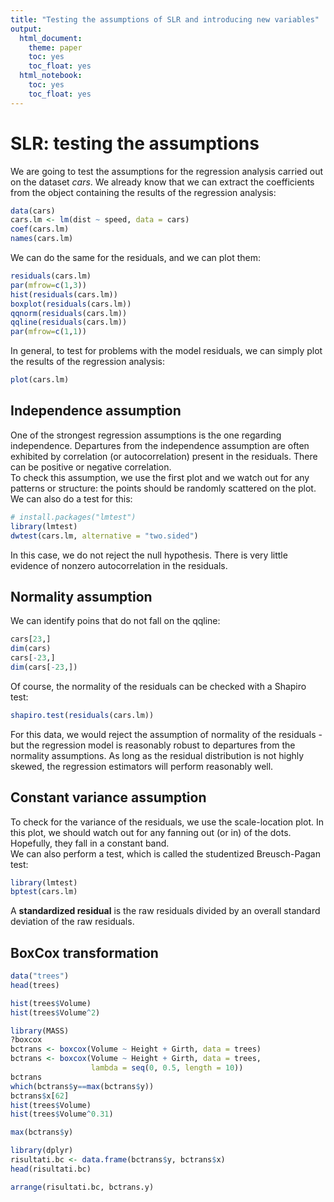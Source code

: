 ```yaml
---
title: "Testing the assumptions of SLR and introducing new variables"
output: 
  html_document: 
    theme: paper
    toc: yes
    toc_float: yes
  html_notebook: 
    toc: yes
    toc_float: yes
---
```



# SLR: testing the assumptions

We are going to test the assumptions for the regression analysis carried out on the dataset *cars*. We already know that we can extract the coefficients from the object containing the results of the regression analysis:   

```r

data(cars)
cars.lm <- lm(dist ~ speed, data = cars)
coef(cars.lm)
names(cars.lm)

```

We can do the same for the residuals, and we can plot them:

```r

residuals(cars.lm)
par(mfrow=c(1,3))
hist(residuals(cars.lm))
boxplot(residuals(cars.lm))
qqnorm(residuals(cars.lm))
qqline(residuals(cars.lm))
par(mfrow=c(1,1))

```

In general, to test for problems with the model residuals, we can simply plot the results of the regression analysis:

```r

plot(cars.lm)

```


## Independence assumption

One of the strongest regression assumptions is the one regarding independence. Departures from the independence assumption are often exhibited by correlation (or autocorrelation) present in the residuals. There can be positive or negative correlation.   
To check this assumption, we use the first plot and we watch out for any patterns or structure: the points should be randomly scattered on the plot.   
We can also do a test for this:

```r

# install.packages("lmtest")
library(lmtest)
dwtest(cars.lm, alternative = "two.sided")

```

In this case, we do not reject the null hypothesis. There is very little evidence of nonzero autocorrelation in the residuals.



## Normality assumption


We can identify poins that do not fall on the qqline:

```r

cars[23,]
dim(cars)
cars[-23,]
dim(cars[-23,])

```

Of course, the normality of the residuals can be checked with a Shapiro test:

```r

shapiro.test(residuals(cars.lm))

```

For this data, we would reject the assumption of normality of the residuals - but the regression model is reasonably robust to departures from the normality assumptions. As long as the residual distribution is not highly skewed, the regression estimators will perform reasonably well.


## Constant variance assumption

To check for the variance of the residuals, we use the scale-location plot. In this plot, we should watch out for any fanning out (or in) of the dots. Hopefully, they fall in a constant band.   
We can also perform a test, which is called the studentized Breusch-Pagan test:

```r

library(lmtest)
bptest(cars.lm)

```

A **standardized residual** is the raw residuals divided by an overall standard deviation of the raw residuals.

## BoxCox transformation

```r

data("trees")
head(trees)

hist(trees$Volume)
hist(trees$Volume^2)

library(MASS)
?boxcox
bctrans <- boxcox(Volume ~ Height + Girth, data = trees)
bctrans <- boxcox(Volume ~ Height + Girth, data = trees,
                  lambda = seq(0, 0.5, length = 10))
bctrans
which(bctrans$y==max(bctrans$y))
bctrans$x[62]
hist(trees$Volume)
hist(trees$Volume^0.31)

max(bctrans$y)

library(dplyr)
risultati.bc <- data.frame(bctrans$y, bctrans$x)
head(risultati.bc)

arrange(risultati.bc, bctrans.y)

```


